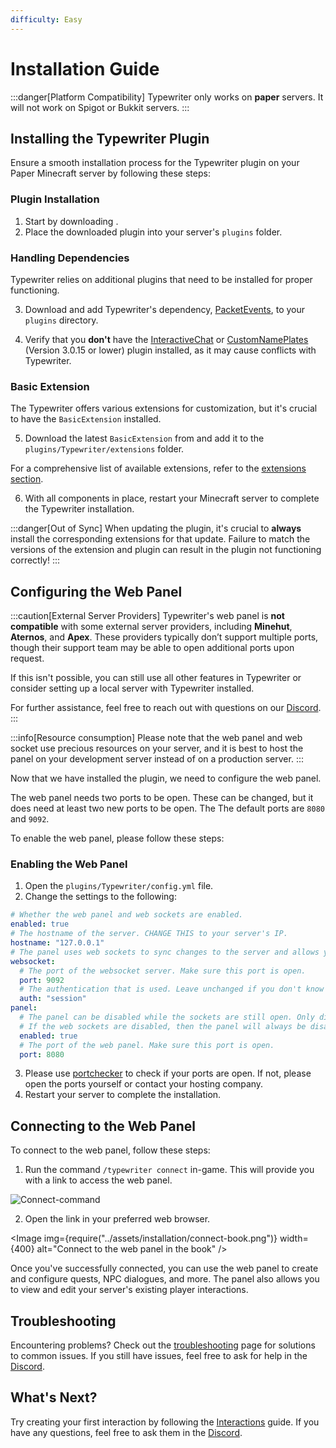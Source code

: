 ```yaml
---
difficulty: Easy
---
```



# Installation Guide

:::danger[Platform Compatibility]
Typewriter only works on **paper** servers. It will not work on Spigot or Bukkit servers.
:::

## Installing the Typewriter Plugin

Ensure a smooth installation process for the Typewriter plugin on your Paper Minecraft server by following these steps:

### Plugin Installation

1. Start by downloading <DownloadVersion />.
2. Place the downloaded plugin into your server's `plugins` folder.

### Handling Dependencies

Typewriter relies on additional plugins that need to be installed for proper functioning.

3. Download and add Typewriter's dependency, [PacketEvents](https://modrinth.com/plugin/packetevents/versions?l=paper), to your `plugins` directory.

4. Verify that you **don't** have the [InteractiveChat](https://www.spigotmc.org/resources/interactivechat-show-items-inventory-in-chat-custom-chat-keywords-bungee-velocity-support.75870/) or [CustomNamePlates](https://polymart.org/resource/customnameplates.2543) (Version 3.0.15 or lower) plugin installed, as it may cause conflicts with Typewriter.

### Basic Extension

The Typewriter offers various extensions for customization, but it's crucial to have the `BasicExtension` installed.

5. Download the latest `BasicExtension` from <DownloadVersion /> and add it to the `plugins/Typewriter/extensions` folder.

For a comprehensive list of available extensions, refer to the [extensions section](../../adapters).

6. With all components in place, restart your Minecraft server to complete the Typewriter installation.

:::danger[Out of Sync]
When updating the plugin, it's crucial to **always** install the corresponding extensions for that update. Failure to match the versions of the extension and plugin can result in the plugin not functioning correctly!
:::

## Configuring the Web Panel

:::caution[External Server Providers]
Typewriter's web panel is **not compatible** with some external server providers, including **Minehut**, **Aternos**, and **Apex**. These providers typically don’t support multiple ports, though their support team may be able to open additional ports upon request.  

If this isn't possible, you can still use all other features in Typewriter or consider setting up a local server with Typewriter installed.  

For further assistance, feel free to reach out with questions on our [Discord](https://discord.gg/HtbKyuDDBw).
:::

:::info[Resource consumption]
Please note that the web panel and web socket use precious resources on your server, and it is best to host the panel on your development server instead of on a production server.
:::

Now that we have installed the plugin, we need to configure the web panel.

The web panel needs two ports to be open. These can be changed, but it does need at least two new ports to be open. The
The default ports are `8080` and `9092`.

To enable the web panel, please follow these steps:

### Enabling the Web Panel

1. Open the `plugins/Typewriter/config.yml` file.
2. Change the settings to the following:

```yaml title="plugins/Typewriter/config.yml"
# Whether the web panel and web sockets are enabled.
enabled: true
# The hostname of the server. CHANGE THIS to your server's IP.
hostname: "127.0.0.1"
# The panel uses web sockets to sync changes to the server and allows you to work with multiple people at the same time.
websocket:
  # The port of the websocket server. Make sure this port is open.
  port: 9092
  # The authentication that is used. Leave unchanged if you don't know what you are doing.
  auth: "session"
panel:
  # The panel can be disabled while the sockets are still open. Only disable this if you know what you are doing.
  # If the web sockets are disabled, then the panel will always be disabled.
  enabled: true
  # The port of the web panel. Make sure this port is open.
  port: 8080
```

3. Please use [portchecker](https://portchecker.co/) to check if your ports are open. If not, please open the ports yourself or contact your hosting company.
4. Restart your server to complete the installation.

## Connecting to the Web Panel

To connect to the web panel, follow these steps:

1. Run the command `/typewriter connect` in-game. This will provide you with a link to access the web panel.

![Connect-command](../assets/installation/connect-command.gif)

2. Open the link in your preferred web browser.

<Image img={require("../assets/installation/connect-book.png")} width={400} alt="Connect to the web panel in the book" />

Once you've successfully connected, you can use the web panel to create and configure quests, NPC dialogues, and more. The panel also allows you to view and edit your server's existing player interactions.

## Troubleshooting

Encountering problems? Check out the [troubleshooting](../06-troubleshooting/index.mdx) page for solutions to common issues.
If you still have issues, feel free to ask for help in the [Discord](https://discord.gg/HtbKyuDDBw).

## What's Next?

Try creating your first interaction by following the [Interactions](../03-creating-stories/01-interactions/index.mdx) guide. If you have any questions, feel free to ask them in the [Discord](https://discord.gg/HtbKyuDDBw).
